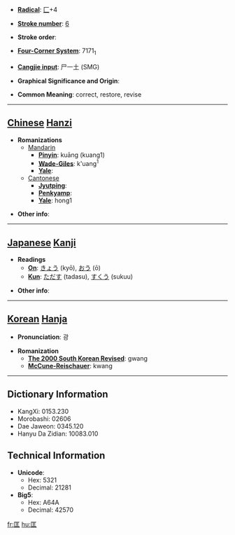 * '''[[Wiktionary:Chinese radical index| Radical]]''': [[Wiktionary:Chinese radical index 匚|匚]]+4

* '''[[Wiktionary:Chinese total strokes index|Stroke number]]''': [[Wiktionary:Chinese total strokes index 6|6]]

* '''Stroke order''': 

* '''[[Wiktionary:Chinese four corner index|Four-Corner System]]''': 7171<sub>1</sub>

* '''[[Wiktionary:Chinese Cangjie index|Cangjie input]]''': 尸一土 (SMG)

* '''Graphical Significance and Origin''': 

* '''Common Meaning''': correct, restore, revise

----

== [[Chinese]] [[Hanzi]] ==

* '''Romanizations'''
** [[Mandarin]]
*** '''[[Pinyin]]''': kuāng (kuang1)
*** '''[[Wade-Giles]]''': k'uang<sup>1</sup>
*** '''[[Yale]]''': 
**[[Cantonese]]
***'''[[Jyutping]]''':
***'''[[Penkyamp]]''': 
***'''[[Yale]]''': hong1

* '''Other info''': 

----

== [[Japanese]] [[Kanji]] ==

* '''Readings'''
** '''[[On]]''': [[きょう]] (kyō), [[おう]] (ō)
** '''[[Kun]]''': [[ただす]] (tadasu), [[すくう]] (sukuu)

* '''Other info''':  

----

== [[Korean]] [[Hanja]] ==

* '''Pronunciation''': 광

* '''Romanization'''
** '''[[The 2000 South Korean Revised Romanization|The 2000 South Korean Revised]]''': gwang
** '''[[McCune-Reischauer]]''': kwang

----

== Dictionary Information ==

* KangXi: 0153.230
* Morobashi: 02606
* Dae Jaweon: 0345.120
* Hanyu Da Zidian: 10083.010

== Technical Information ==

* '''Unicode''':
** Hex: 5321
** Decimal: 21281
* '''Big5''':
** Hex: A64A
** Decimal: 42570

[[fr:匡]]
[[hu:匡]]